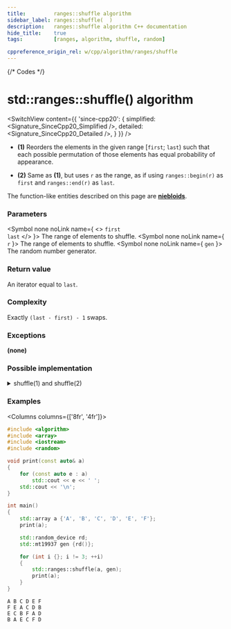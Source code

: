```yaml
---
title:         ranges::shuffle algorithm
sidebar_label: ranges::shuffle(  )
description:   ranges::shuffle algorithm C++ documentation
hide_title:    true
tags:          [ranges, algorithm, shuffle, random]

cppreference_origin_rel: w/cpp/algorithm/ranges/shuffle
---
```



{/* Codes */}


# std::ranges::shuffle() algorithm

<SwitchView content={{
	'since-cpp20': {
		simplified:	<Signature_SinceCpp20_Simplified />,
		detailed:	<Signature_SinceCpp20_Detailed />,
	}
}} />

- **(1)** Reorders the elements in the given range [`first`; `last`) such that each possible permutation of those elements has equal probability of appearance.

- **(2)** Same as **(1)**, but uses `r` as the range, as if using `ranges::begin(r)` as `first` and `ranges::end(r)` as `last`.

The function-like entities described on this page are [**niebloids**](/docs/std/algo/niebloids).

### Parameters

<SymbolTable>

  <Symbol none noLink name={ <> <code>first</code> <br/> <code>last</code> </> }>
    The range of elements to shuffle.
  </Symbol>
  <Symbol none noLink name={ <code>r</code> }>
    The range of elements to shuffle.
  </Symbol>
  <Symbol none noLink name={ <code>gen</code> }>
    The random number generator.
  </Symbol>

</SymbolTable>

### Return value

An iterator equal to `last`.

### Complexity

Exactly `(last - first) - 1` swaps.

### Exceptions

**(none)**

### Possible implementation

<details>
<summary>shuffle(1) and shuffle(2)</summary>

```cpp
struct shuffle_fn
{
    template<std::random_access_iterator I, std::sentinel_for<I> S, class Gen>
    requires std::permutable<I> &&
             std::uniform_random_bit_generator<std::remove_reference_t<Gen>>
    I operator()(I first, S last, Gen&& gen) const
    {
        using diff_t = std::iter_difference_t<I>;
        using distr_t = std::uniform_int_distribution<diff_t>;
        using param_t = typename distr_t::param_type;
        distr_t D;
        const auto n {last - first};
        for (diff_t i {1}; i < n; ++i)
            ranges::iter_swap(first + i, first + D(gen, param_t(0, i)));
        return ranges::next(first, last);
    }

    template<ranges::random_access_range R, class Gen>
    requires std::permutable<ranges::iterator_t<R>> &&
             std::uniform_random_bit_generator<std::remove_reference_t<Gen>>
    ranges::borrowed_iterator_t<R> operator()(R&& r, Gen&& gen) const
    {
        return (*this)(ranges::begin(r), ranges::end(r), std::forward<Gen>(gen));
    }
};

inline constexpr shuffle_fn shuffle {};
```

</details>

### Examples

<Columns columns={['8fr', '4fr']}>
<div>

```cpp title='Main.cpp' showLineNumbers
#include <algorithm>
#include <array>
#include <iostream>
#include <random>

void print(const auto& a)
{
    for (const auto e : a)
        std::cout << e << ' ';
    std::cout << '\n';
}

int main()
{
    std::array a {'A', 'B', 'C', 'D', 'E', 'F'};
    print(a);

    std::random_device rd;
    std::mt19937 gen {rd()};

    for (int i {}; i != 3; ++i)
    {
        std::ranges::shuffle(a, gen);
        print(a);
    }
}
```

</div>
<div>

```plaintext title="Possible Output"
A B C D E F
F E A C D B
E C B F A D
B A E C F D
```

</div>
</Columns>

